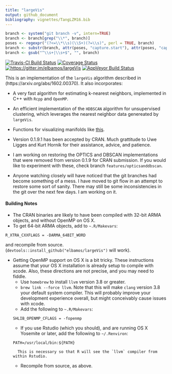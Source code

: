 ```yaml
---
title: "largeVis"
output: github_document
bibliography: vignettes/TangLZM16.bib
---
```

```r
branch <- system("git branch -v", intern=TRUE)
branch <- branch[grep("\\*", branch)]
poses <- regexpr("(?<=\\*\\s)(\\S+)(?=\\s)", perl = TRUE, branch)
branch <- substr(branch, attr(poses, "capture.start"), attr(poses, "capture.start") + attr(poses, "capture.length"))
branch <- gsub("^\\s+|\\s+$", "", branch)
```
[![Travis-CI Build Status](https://travis-ci.org/elbamos/largeVis.svg?branch=master)](https://travis-ci.org/elbamos/largeVis)
[![Coverage Status](https://img.shields.io/codecov/c/github/elbamos/largeVis/master.svg)](https://codecov.io/gh/elbamos/largeVis/branch/master) [![https://gitter.im/elbamos/largeVis](https://badges.gitter.im/elbamos/largeVis.svg)](https://gitter.im/elbamos/largeVis?utm_source=badge&utm_medium=badge&utm_campaign=pr-badge&utm_content=badge)
[![AppVeyor Build Status](https://ci.appveyor.com/api/projects/status/github/elbamos/largeVis?branch=master&svg=true)](https://ci.appveyor.com/project/elbamos/largeVis?branch=master)

This is an implementation of the `largeVis` algorithm described in (https://arxiv.org/abs/1602.00370).  It also incorporates:

*	A very fast algorithm for estimating k-nearest neighbors, implemented in C++ with `Rcpp` and `OpenMP`.
* An efficient implementation of the `HDBSCAN` algorithm for unsupervised clustering, which leverages the nearest neighbor data genereated by `largeVis`. 
* Functions for visualizing manifolds like [this](http://cs.stanford.edu/people/karpathy/cnnembed/).

* Version 0.1.9.1 has been accepted by CRAN. Much grattitude to Uwe Ligges and Kurt Hornik for their assistance, advice, and patience. 
* I am working on restoring the OPTICS and DBSCAN implementations that were removed from version 0.1.9 for CRAN submission. If you would like to experiment with these, check branch `features/opticsanddbscan`. 
* Anyone watching closely will have noticed that the git branches had become something of a mess.  I have moved to git flow in an attempt to restore some sort of sanity.  There may still be some inconsistencies in the git over the next few days. I am working on it. 

#### Building Notes

* The CRAN binaries are likely to have been compiled with 32-bit ARMA objects, and without OpenMP on OS X. 
* To get 64-bit ARMA objects, add to `~.R/Makevars`:
```
R_XTRA_CXXFLAGS = -DARMA_64BIT_WORD
```
and recompile from source. (`devtools::install_github("elbamos/largeVis")` will work). 

* Getting OpenMP support on OS X is a bit tricky. These instructions assume that your OS X installation is already setup to compile with xcode. Also, these directions are not precise, and you may need to fiddle. 
    - Use `homebrew` to install `llvm` version 3.8 or greater.
    - `brew link --force llvm`.   Note that this will make `clang` version 3.8 your default system compiler.  This will probably improve your development experience overall, but might conceivably cause issues with xcode. 
    - Add the following to `~.R/Makevars`:
    ```
    SHLIB_OPENMP_CFLAGS = -fopenmp
    ```
    - If you use Rstudio (which you should), and are running OS X Yosemite or later, add the following to `~/.Renviron`:
    ```
    PATH=/usr/local/bin:${PATH}
    ```
		This is necessary so that R will see the `llvm` compiler from within Rstudio. 
	- Recompile from source, as above.  
